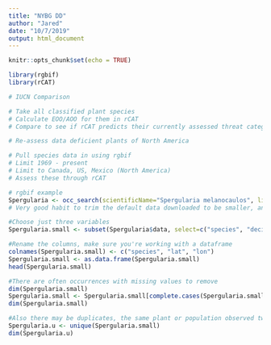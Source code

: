 ```yaml
---
title: "NYBG DD"
author: "Jared"
date: "10/7/2019"
output: html_document
---
```


```r
knitr::opts_chunk$set(echo = TRUE)
```

```r
library(rgbif)
library(rCAT)
```

```r
# IUCN Comparison

# Take all classified plant species
# Calculate EOO/AOO for them in rCAT
# Compare to see if rCAT predicts their currently assessed threat categories
```

```r
# Re-assess data deficient plants of North America

# Pull species data in using rgbif
# Limit 1969 - present
# Limit to Canada, US, Mexico (North America)
# Assess these through rCAT
```

```r
# rgbif example
Spergularia <- occ_search(scientificName="Spergularia melanocaulos", limit=1000)
# Very good habit to trim the default data downloaded to be smaller, and make sure it's a data frame. Also make sure you have only complete cases because some of the code below will choke if there are missing values. Also, sometimes the same individual plant/population will be recorded at multiples times in the same location, which is why you may want to run the "unique" commands. The "dim" command helps you look at how you trimmed down the file.

#Choose just three variables
Spergularia.small <- subset(Spergularia$data, select=c("species", "decimalLatitude", "decimalLongitude"))

#Rename the columns, make sure you're working with a dataframe
colnames(Spergularia.small) <- c("species", "lat", "lon")
Spergularia.small <- as.data.frame(Spergularia.small)
head(Spergularia.small)

#There are often occurrences with missing values to remove 
dim(Spergularia.small)
Spergularia.small <- Spergularia.small[complete.cases(Spergularia.small),]
dim(Spergularia.small)

#Also there may be duplicates, the same plant or population observed twice or uploaded twice into the database
Spergularia.u <- unique(Spergularia.small)
dim(Spergularia.u)
```